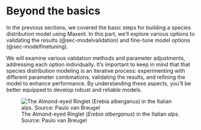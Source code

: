 # Beyond the basics {#sec-advancedsteps}

::::: grid
::: {.g-col-md-6 .g-col-12}
In the previous sections, we covered the basic steps for building a species distribution model using Maxent. In this part, we'll explore various options to validating the results (@sec-modelvalidation) and fine-tune model options (@sec-modelfinetuning).

We will examine various validation methods and parameter adjustments, addressing each option individually. It’s important to keep in mind that that species distribution modeling is an iterative process: experimenting with different parameter combinations, validating the results, and refining the model to enhance performance. By understanding these aspects, you'll be better equipped to develop robust and reliable models.
:::

::: {.g-col-md-6 .g-col-12}
![The Almond-eyed Ringlet (*Erebia alberganus*) in the Italian alps. Source: Paulo van Breugel](images/Erebia_alberganus2.jpg){fig-align="left"}
:::
:::::

<!-- Read the Formbutton docs at formspree.io/formbutton/docs. See more examples at codepen.io/formspree -->

```{=html}
<script src="https://formspree.io/js/formbutton-v1.min.js" defer></script>
```

```{=html}
<script>
  /* paste this line in verbatim */
  window.formbutton=window.formbutton||function(){(formbutton.q=formbutton.q||[]).push(arguments)};
  /* customize formbutton below*/     
  formbutton("create", {
    action: "https://formspree.io/f/xjvppyvg",
    title: "Feedback", 
    fields: [
      { 
        type: "email", 
        label: "Email:", 
        name: "email",
        required: true,
        placeholder: "your@email.com"
      },
      {
        type: "hidden",
        label: "",
        value: "sdmingrass - 1 Introduction",
      },
      {
        type: "textarea",
        label: "Message:",
        name: "message",
        placeholder: "Question or feedback? Let us know here.",
      },
      { type: "submit" }      
    ],
    styles: {
      title: {
        backgroundColor: "#57B444"
      },
      button: {
        backgroundColor: "#57B444"
      }
    }
  });
</script>
```
